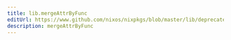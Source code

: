 ```yaml
---
title: lib.mergeAttrByFunc
editUrl: https://www.github.com/nixos/nixpkgs/blob/master/lib/deprecated.nix#L251C21
description: mergeAttrByFunc
---
```




<LinkCard
    title="Contribute Now!"
    description="API Documentation is done in our source code"
    href="https://www.github.com/nixos/nixpkgs/blob/master/lib/deprecated.nix#L251C21"
/>

